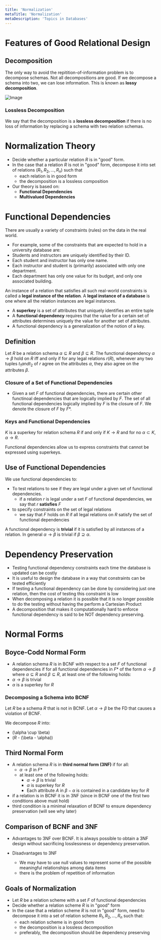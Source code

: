 ```yaml
---
title: 'Normalization'
metaTitle: 'Normalization'
metaDescription: 'Topics in Databases'
---
```


<link
  rel="stylesheet"
  href="https://cdn.jsdelivr.net/npm/katex@0.11.0/dist/katex.min.css"
  integrity="sha384-BdGj8xC2eZkQaxoQ8nSLefg4AV4/AwB3Fj+8SUSo7pnKP6Eoy18liIKTPn9oBYNG"
  crossOrigin="anonymous"
/>

# Features of Good Relational Design

## Decomposition

The only way to avoid the repitition-of-information problem is to decompose schemas.
Not all decompositions are good. If we decompose a schema into two, we can lose information. This is known as **lossy decomposition**.

![Image](https://practice.geeksforgeeks.org/ckeditor/images/uploads/1496553051_l8-design1-8-638.jpg)

### Lossless Decomposition

We say that the decomposition is a **lossless decomposition** if there is no loss of information by replacing a schema with two relation schemas.

# Normalization Theory

- Decide whether a particular relation $R$ is in "good" form.
- In the case that a relation $R$ is not in "good" form, decompose it into set of relations ($R_1, R_2, ..., R_n$) such that
  - each relation is in good form
  - the decomposition is a lossless composition
- Our theory is based on:
  - **Functional Dependencies**
  - **Multivalued Dependencies**

# Functional Dependencies

There are usually a variety of constraints (rules) on the data in the real
world.

- For example, some of the constraints that are expected to hold in a
  university database are:
- Students and instructors are uniquely identified by their ID.
- Each student and instructor has only one name.
- Each instructor and student is (primarily) associated with only one
  department.
- Each department has only one value for its budget, and only one
  associated building.

An instance of a relation that satisfies all such real-world constraints is called a **legal instance of the relation**. A **legal instance of a database** is one where all the relation instances are legal instances.

- A **superkey** is a set of attributes that uniquely identifies an entire tuple
- A **functional dependency** requires that the value for a certain set of attributes determines uniquely the value for another set of attributes.
- A functional dependency is a generalization of the notion of a key.

## Definition

Let $R$ be a relation schema $\alpha \subseteq R$ and $\beta \subseteq R$. The functional dependency $\alpha \to \beta$ hold on $R$ iff and only if for any legal relations $r(R)$, whenever any two tuples $t_1 and t_2$ of $r$ agree on the attributes $\alpha$, they also agree on the attributes $\beta$.

### Closure of a Set of Functional Dependencies

- Given a set $F$ of functional dependencies, there are certain other functinoal dependencies that are logically implied by $F$. The set of all functional dependencies logically implied by $F$ is the closure of $F$. We denote the closure of $F$ by $F*$.

### Keys and Functional Dependencies

$K$ is a superkey for relation schema $R$ if and only if $K \to R$ and for no $\alpha \subset K, \alpha \to R$.

Functional dependencies allow us to express constraints that cannot be expressed using superkeys.

## Use of Functional Dependencies

We use functional dependencies to:

- To test relations to see if they are legal under a given set of functional dependencies.
  - if a relation $r$ is legal under a set $F$ of functional dependencies, we say that $r$ **satisfies** $F$
- to specify constraints on the set of legal relations
  - we say that $F$ holds on $R$ if all legal relations on $R$ satisfy the set of functional dependencies

A functional dependency is **trivial** if it is satisfied by all instances of a relation. In general $\alpha \to \beta$ is trivial if $\beta \supseteq \alpha$.

# Dependency Preservation

- Testing functional dependency constraints each time the database is updated can be costly
- It is useful to design the database in a way that constraints can be tested efficiently
- If testing a functional dependency can be done by considering just one relation, then the cost of testing this constraint is low
- When decomposing a relation it is possible that it is no longer possible to do the testing without having the perform a Cartesian Product
- A decomposition that makes it computationally hard to enforce functional dependency is said to be NOT dependency preserving.

# Normal Forms

## Boyce-Codd Normal Form

- A relation schema $R$ is in BCNF with respect to a set $F$ of functional dependencies if for all functional dependencies in $F*$ of the form $\alpha \to \beta$ where $\alpha \subseteq R$ and $\beta \subseteq R$, at least one of the following holds:
- $\alpha \to \beta$ is trivial
- $\alpha$ is a superkey for $R$

### Decomposing a Schema into BCNF

Let $R$ be a schema $R$ that is not in BCNF. Let $\alpha \to \beta$ be the FD that causes a violation of BCNF.

We decompose $R$ into:

- (\alpha \cup \beta)
- ($R$ - (\beta - \alpha))

## Third Normal Form

- A relation schema $R$ is in **third normal form (3NF)** if for all:
  - $\alpha \to \beta$ in $F*$
  - at least one of the following holds:
    - $\alpha \to \beta$ is trivial
    - $\alpha$ is superkey for $R$
    - Each attribute $A$ in $\beta - \alpha$ is contained in a candidate key for $R$
- if a relation is in BCNF it is in 3NF (since in BCNF one of the first two conditions above must hold)
- third condition is a minimal relaxation of BCNF to ensure dependency preservation (will see why later)

## Comparison of BCNF and 3NF

- Advantages to 3NF over BCNF. It is always possible to obtain a 3NF design without sacrificing losslessness or dependency preservation.

- Disadvantages to 3NF
  - We may have to use null values to represent some of the possible meaningful relationships among data items
  - there is the problem of repetition of information

## Goals of Normalization

- Let $R$ be a relation scheme with a set $F$ of functional dependencies
- Decide whether a relation scheme $R$ is in "good" form
- In the case that a relation scheme $R$ is not in "good" form, need to decompose it into a set of relation scheme $R_1, R_2, ..., R_n$ such that:
  - each relation scheme is in good form
  - the decomposition is a lossless decomposition
  - preferably, the decomposition should be dependency preserving
